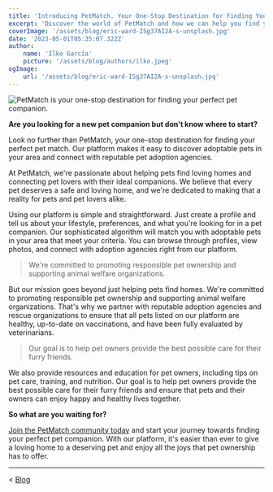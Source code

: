 ```yaml
---
title: 'Introducing PetMatch. Your One-Stop Destination for Finding Your Perfect Pet Companion.'
excerpt: 'Discover the world of PetMatch and how we can help you find your ideal pet companion. Learn about our mission, values, and the benefits of using our platform.'
coverImage: '/assets/blog/eric-ward-ISg37AI2A-s-unsplash.jpg'
date: '2023-05-01T05:35:07.322Z'
author:
    name: 'Ilko García'
    picture: '/assets/blog/authors/ilko.jpeg'
ogImage:
    url: '/assets/blog/eric-ward-ISg37AI2A-s-unsplash.jpg'
---
```

![PetMatch is your one-stop destination for finding your perfect pet companion.](/assets/blog/eric-ward-ISg37AI2A-s-unsplash.jpg)

**Are you looking for a new pet companion but don't know where to start?** 

Look no further than PetMatch, your one-stop destination for finding your perfect pet match. Our platform makes it easy to discover adoptable pets in your area and connect with reputable pet adoption agencies.

At PetMatch, we're passionate about helping pets find loving homes and connecting pet lovers with their ideal companions. We believe that every pet deserves a safe and loving home, and we're dedicated to making that a reality for pets and pet lovers alike.

Using our platform is simple and straightforward. Just create a profile and tell us about your lifestyle, preferences, and what you're looking for in a pet companion. Our sophisticated algorithm will match you with adoptable pets in your area that meet your criteria. You can browse through profiles, view photos, and connect with adoption agencies right from our platform.

> We're committed to promoting responsible pet ownership and supporting animal welfare organizations.

But our mission goes beyond just helping pets find homes. We're committed to promoting responsible pet ownership and supporting animal welfare organizations. That's why we partner with reputable adoption agencies and rescue organizations to ensure that all pets listed on our platform are healthy, up-to-date on vaccinations, and have been fully evaluated by veterinarians.

> Our goal is to help pet owners provide the best possible care for their furry friends.

We also provide resources and education for pet owners, including tips on pet care, training, and nutrition. Our goal is to help pet owners provide the best possible care for their furry friends and ensure that pets and their owners can enjoy happy and healthy lives together.

**So what are you waiting for?**

[Join the PetMatch community today](/auth/register) and start your journey towards finding your perfect pet companion. With our platform, it's easier than ever to give a loving home to a deserving pet and enjoy all the joys that pet ownership has to offer.

****

< [Blog](/blog)